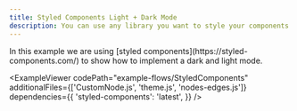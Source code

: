 ```yaml
---
title: Styled Components Light + Dark Mode
description: You can use any library you want to style your components. In this example we are using styled components to show how to create a simple dark / light mode.
---
```



<ExampleLayout>
In this example we are using [styled components](https://styled-components.com/) to show how to implement a dark and light mode.

<ExampleViewer
  codePath="example-flows/StyledComponents"
  additionalFiles={['CustomNode.js', 'theme.js', 'nodes-edges.js']}
  dependencies={{
    'styled-components': 'latest',
  }}
/>
</ExampleLayout>
